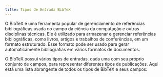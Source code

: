 ```yaml
---
title: Tipos de Entrada BibTeX
---
```



O BibTeX é uma ferramenta popular de gerenciamento de referências bibliográficas usada no campo da ciência da computação e outras disciplinas técnicas. Ele é utilizado para armazenar e gerenciar referências bibliográficas, como livros, artigos e trabalhos de conferências, em um formato estruturado. Esse formato pode ser usado para gerar automaticamente bibliografias em vários formatos de documentos.

<CiteDrive/>

O BibTeX possui vários tipos de entradas, cada uma com seu próprio conjunto de campos, para representar diferentes tipos de publicações. Aqui está uma lista abrangente de todos os tipos de BibTeX e seus campos:


<CardGrid>
    <LinkCard
        href="/pt/types/"
        title="Tipos de Entrada BibTeX"
        description="Explore vários tipos de referências bibliográficas em BibTeX."
    />
    <LinkCard
        href="/pt/types/article/"
        title="article"
        description="Citações para artigos publicados em jornais, revistas ou outras publicações periódicas."
    />
    <LinkCard
        href="/pt/types/book/"
        title="book"
        description="Citações para livros independentes de um ou mais autores, incluindo detalhes como a editora."
    />
    <LinkCard
        href="/pt/types/booklet/"
        title="booklet"
        description="Para obras impressas que são encadernadas mas não possuem uma editora formal ou instituição patrocinadora."
    />
    <LinkCard
        href="/pt/types/conference/"
        title="conference"
        description="Referências para trabalhos apresentados em conferências, muitas vezes intercambiáveis com inproceedings."
    />
    <LinkCard
        href="/pt/types/inbook/"
        title="inbook"
        description="Citações para partes específicas de um livro, como capítulos ou seções definidas."
    />
    <LinkCard
        href="/pt/types/incollection/"
        title="incollection"
        description="Citações para partes de um livro com título distinto, tipicamente inseridas em uma coleção maior."
    />
    <LinkCard
        href="/pt/types/inproceedings/"
        title="inproceedings"
        description="Referências para artigos ou trabalhos apresentados nos anais de uma conferência."
    />
    <LinkCard
        href="/pt/types/manual/"
        title="manual"
        description="Documentação técnica ou manuais, muitas vezes detalhando especificidades de software ou hardware."
    />
    <LinkCard
        href="/pt/types/mastersthesis/"
        title="mastersthesis"
        description="Citações para teses de nível de mestrado detalhando pesquisa acadêmica em níveis pós-graduados."
    />
    <LinkCard
        href="/pt/types/misc/"
        title="misc"
        description="Um tipo de entrada abrangente para referências que não se encaixam claramente em categorias padrão."
    />
    <LinkCard
        href="/pt/types/phdthesis/"
        title="phdthesis"
        description="Citações para dissertações de doutorado, exibindo pesquisa acadêmica aprofundada e contribuições."
    />
    <LinkCard
        href="/pt/types/proceedings/"
        title="proceedings"
        description="Para coleções de artigos acadêmicos apresentados em conferências ou simpósios profissionais."
    />
    <LinkCard
        href="/pt/types/techreport/"
        title="techreport"
        description="Relatórios detalhando aspectos técnicos, frequentemente publicados por instituições ou organizações."
    />
    <LinkCard
        href="/pt/types/unpublished/"
        title="unpublished"
        description="Trabalhos que foram elaborados ou concluídos, mas permanecem não publicados."
    />
</CardGrid>
